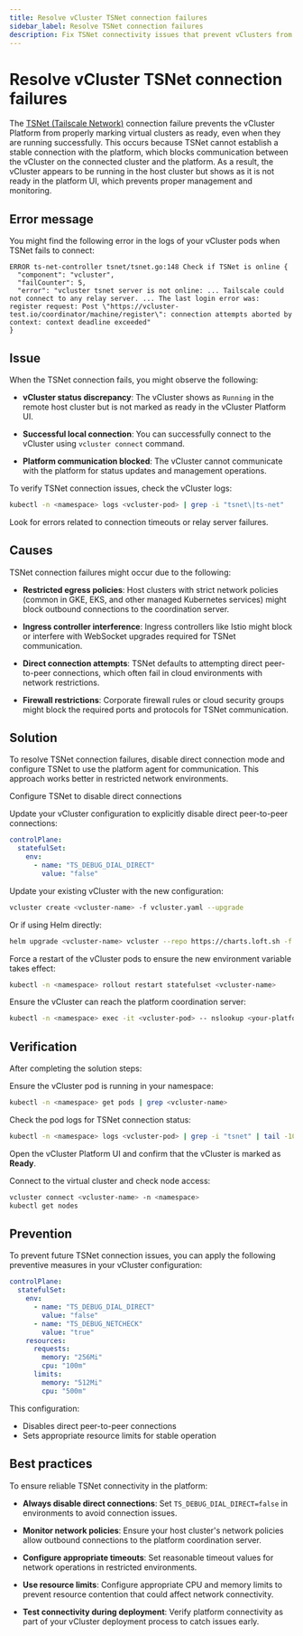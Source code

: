 ```yaml
---
title: Resolve vCluster TSNet connection failures
sidebar_label: Resolve TSNet connection failures
description: Fix TSNet connectivity issues that prevent vClusters from showing as ready in the platform UI.
---
```



# Resolve vCluster TSNet connection failures

The [TSNet (Tailscale Network)](https://tailscale.com/kb/1244/tsnet) connection failure prevents the vCluster Platform from properly marking virtual clusters as ready, even when they are running successfully. This occurs because TSNet cannot establish a stable connection with the platform, which blocks communication between the vCluster on the connected cluster and the platform. As a result, the vCluster appears to be running in the host cluster but shows as it is not ready in the platform UI, which prevents proper management and monitoring.

## Error message

You might find the following error in the logs of your vCluster pods when TSNet fails to connect:

```
ERROR ts-net-controller tsnet/tsnet.go:148 Check if TSNet is online { 
  "component": "vcluster", 
  "failCounter": 5, 
  "error": "vcluster tsnet server is not online: ... Tailscale could not connect to any relay server. ... The last login error was: register request: Post \"https://vcluster-test.io/coordinator/machine/register\": connection attempts aborted by context: context deadline exceeded"
}
```

## Issue

When the TSNet connection fails, you might observe the following:

- **vCluster status discrepancy**: The vCluster shows as `Running` in the remote host cluster but is not marked as ready in the vCluster Platform UI.

- **Successful local connection**: You can successfully connect to the vCluster using `vcluster connect` command.

- **Platform communication blocked**: The vCluster cannot communicate with the platform for status updates and management operations.

To verify TSNet connection issues, check the vCluster logs:

```bash
kubectl -n <namespace> logs <vcluster-pod> | grep -i "tsnet\|ts-net"
```

Look for errors related to connection timeouts or relay server failures.


## Causes

TSNet connection failures might occur due to the following:

- **Restricted egress policies**: Host clusters with strict network policies (common in GKE, EKS, and other managed Kubernetes services) might block outbound connections to the coordination server.

- **Ingress controller interference**: Ingress controllers like Istio might block or interfere with WebSocket upgrades required for TSNet communication.

- **Direct connection attempts**: TSNet defaults to attempting direct peer-to-peer connections, which often fail in cloud environments with network restrictions.

- **Firewall restrictions**: Corporate firewall rules or cloud security groups might block the required ports and protocols for TSNet communication.


## Solution

To resolve TSNet connection failures, disable direct connection mode and configure TSNet to use the platform agent for communication. This approach works better in restricted network environments.

<Flow id="Resolve TSNet connection failures">

<Step title="Configure TSNet to disable direct connections">

Configure TSNet to disable direct connections

Update your vCluster configuration to explicitly disable direct peer-to-peer connections:

```yaml title="vcluster.yaml"
controlPlane:
  statefulSet:
    env:
      - name: "TS_DEBUG_DIAL_DIRECT"
        value: "false"
```
</Step>

<Step title="Apply the configuration">

Update your existing vCluster with the new configuration:

```bash
vcluster create <vcluster-name> -f vcluster.yaml --upgrade
```

Or if using Helm directly:

```bash
helm upgrade <vcluster-name> vcluster --repo https://charts.loft.sh -f vcluster.yaml -n <namespace>
```
</Step>

<Step title="Restart the vCluster pods">

Force a restart of the vCluster pods to ensure the new environment variable takes effect:

```bash
kubectl -n <namespace> rollout restart statefulset <vcluster-name>
```
</Step>

<Step title="Verify network connectivity">

Ensure the vCluster can reach the platform coordination server:

```bash
kubectl -n <namespace> exec -it <vcluster-pod> -- nslookup <your-platform-host>
```
</Step>
</Flow>

## Verification

After completing the solution steps:

<Flow>
<Step title="Check vCluster pod status">

  Ensure the vCluster pod is running in your namespace:

  ```bash
  kubectl -n <namespace> get pods | grep <vcluster-name>
  ```
</Step> 

<Step title="Verify TSNet connectivity"> 

  Check the pod logs for TSNet connection status:

  ```bash
  kubectl -n <namespace> logs <vcluster-pod> | grep -i "tsnet" | tail -10
  ```
</Step> 

<Step title="Confirm platform status"> 

  Open the vCluster Platform UI and confirm that the vCluster is marked as **Ready**. 

</Step> 

<Step title="Test vCluster"> 

  Connect to the virtual cluster and check node access:

  ```bash
  vcluster connect <vcluster-name> -n <namespace>
  kubectl get nodes
  ```
</Step>
</Flow> 

## Prevention

To prevent future TSNet connection issues, you can apply the following preventive measures in your vCluster configuration:

```yaml title="vcluster.yaml"
controlPlane:
  statefulSet:
    env:
      - name: "TS_DEBUG_DIAL_DIRECT"
        value: "false"
      - name: "TS_DEBUG_NETCHECK"
        value: "true"
    resources:
      requests:
        memory: "256Mi"
        cpu: "100m"
      limits:
        memory: "512Mi"
        cpu: "500m"
```

This configuration:
- Disables direct peer-to-peer connections
- Sets appropriate resource limits for stable operation


## Best practices

To ensure reliable TSNet connectivity in the platform:

- **Always disable direct connections**: Set `TS_DEBUG_DIAL_DIRECT=false` in environments to avoid connection issues.

- **Monitor network policies**: Ensure your host cluster's network policies allow outbound connections to the platform coordination server.

- **Configure appropriate timeouts**: Set reasonable timeout values for network operations in restricted environments.

- **Use resource limits**: Configure appropriate CPU and memory limits to prevent resource contention that could affect network connectivity.

- **Test connectivity during deployment**: Verify platform connectivity as part of your vCluster deployment process to catch issues early.
